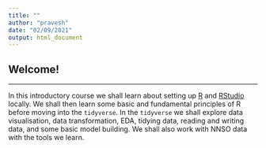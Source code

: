 ```yaml
---
title: ""
author: "pravesh"
date: "02/09/2021"
output: html_document
---
```





## Welcome!

---

In this introductory course we shall learn about setting up [R](https://cran.r-project.org/) and [RStudio](https://rstudio.org/) locally. We shall then learn some basic and fundamental principles of R before moving into the `tidyverse`. In the `tidyverse` we shall explore data visualisation, data transformation, EDA, tidying data, reading and writing data, and some basic model building. We shall also work with NNSO data with the tools we learn.
